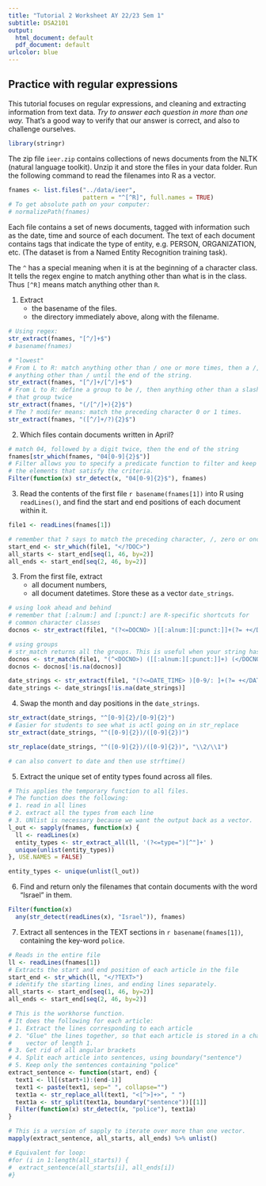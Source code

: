 ```yaml
---
title: "Tutorial 2 Worksheet AY 22/23 Sem 1"
subtitle: DSA2101
output:
  html_document: default
  pdf_document: default
urlcolor: blue
---
```


## Practice with regular expressions

This tutorial focuses on regular expressions, and cleaning and extracting
information from text data. *Try to answer each question in more than one way.*
That's a good way to verify that our answer is correct, and also to challenge
ourselves.

```r
library(stringr)
```

The zip file `ieer.zip` contains collections of news documents from the NLTK 
(natural language toolkit). Unzip it and store the files in your data folder.
Run the following command to read the filenames into R as a vector.

```r
fnames <- list.files("../data/ieer",  
                     pattern = "^[^R]", full.names = TRUE)
# To get absolute path on your computer:
# normalizePath(fnames) 
```

Each file contains a set of news documents, tagged with information such as the 
date, time and source of each document. The text of each document contains tags that 
indicate the type of entity, e.g. PERSON, ORGANIZATION, etc. (The dataset is 
from a Named Entity Recognition training task).

The `^` has a special meaning when it is at the beginning of a character class. 
It tells the regex engine to match anything other than what is in the class. Thus
`[^R]` means match anything other than `R`.

1.  Extract 
    * the basename of the files. 
    * the directory immediately above, along with the filename.

```r
# Using regex:
str_extract(fnames, "[^/]+$")
# basename(fnames)

# "lowest"
# From L to R: match anything other than / one or more times, then a /, then 
# anything other than / until the end of the string.
str_extract(fnames, "[^/]+/[^/]+$")
# From L to R: define a group to be /, then anything other than a slash. Match 
# that group twice
str_extract(fnames, "(/[^/]+){2}$")
# The ? modifer means: match the preceding character 0 or 1 times.
str_extract(fnames, "([^/]+/?){2}$")
```

2. Which files contain documents written in April?

```r
# match 04, followed by a digit twice, then the end of the string
fnames[str_which(fnames, "04[0-9]{2}$")]
# Filter allows you to specify a predicate function to filter and keep only 
# the elements that satisfy the criteria.
Filter(function(x) str_detect(x, "04[0-9]{2}$"), fnames)
```

3. Read the contents of the first file `r basename(fnames[1])` into R using
`readLines()`, and find the start and end positions of each document within it.

```r
file1 <- readLines(fnames[1])

# remember that ? says to match the preceding character, /, zero or once.
start_end <- str_which(file1, "</?DOC>")
all_starts <- start_end[seq(1, 46, by=2)]
all_ends <- start_end[seq(2, 46, by=2)]
```

3. From the first file, extract 
    * all document numbers,
    * all document datetimes. Store these as a vector `date_strings`.

```r
# using look ahead and behind
# remember that [:alnum:] and [:punct:] are R-specific shortcuts for 
# common character classes
docnos <- str_extract(file1, "(?<=DOCNO> )[[:alnum:][:punct:]]+(?= +</DOCNO>$)")

# using groups
# str_match returns all the groups. This is useful when your string has a fixed format.
docnos <- str_match(file1, "(^<DOCNO>) ([[:alnum:][:punct:]]+) (</DOCNO>$)")[, 3]
docnos <- docnos[!is.na(docnos)]
```

```r
date_strings <- str_extract(file1, "(?<=DATE_TIME> )[0-9/: ]+(?= +</DATE_TIME>$)")
date_strings <- date_strings[!is.na(date_strings)]
```

4. Swap the month and day positions in the `date_strings`.

```r
str_extract(date_strings, "^[0-9]{2}/[0-9]{2}")
# Easier for students to see what is actl going on in str_replace
str_extract(date_strings, "^([0-9]{2})/([0-9]{2})") 

str_replace(date_strings, "^([0-9]{2})/([0-9]{2})", "\\2/\\1")

# can also convert to date and then use strftime()
```

5. Extract the unique set of entity types found across all files.

```r
# This applies the temporary function to all files. 
# The function does the following:
# 1. read in all lines
# 2. extract all the types from each line
# 3. UNlist is necessary because we want the output back as a vector.
l_out <- sapply(fnames, function(x) {
  ll <- readLines(x)
  entity_types <- str_extract_all(ll, '(?<=type=")[^"]+' )
  unique(unlist(entity_types))
}, USE.NAMES = FALSE)

entity_types <- unique(unlist(l_out))
```

6. Find and return only the filenames that contain documents with the word
"Israel" in them.

```r
Filter(function(x)
  any(str_detect(readLines(x), "Israel")), fnames)
```

7. Extract all sentences in the TEXT sections in `r basename(fnames[1])`,
containing the key-word `police`.

```r
# Reads in the entire file
ll <- readLines(fnames[1])
# Extracts the start and end position of each article in the file
start_end <- str_which(ll, "</?TEXT>")
# identify the starting lines, and ending lines separately.
all_starts <- start_end[seq(1, 46, by=2)]
all_ends <- start_end[seq(2, 46, by=2)]

# This is the workhorse function.
# It does the following for each article:
# 1. Extract the lines corresponding to each article
# 2. "Glue" the lines together, so that each article is stored in a character 
#    vector of length 1.
# 3. Get rid of all angular brackets
# 4. Split each article into sentences, using boundary("sentence")
# 5. Keep only the sentences containing "police"
extract_sentence <- function(start, end) {
  text1 <- ll[(start+1):(end-1)]
  text1 <- paste(text1, sep=" ", collapse="")
  text1a <- str_replace_all(text1, "<[^>]+>", " ")
  text1a <- str_split(text1a, boundary("sentence"))[[1]]
  Filter(function(x) str_detect(x, "police"), text1a)
}

# This is a version of sapply to iterate over more than one vector.
mapply(extract_sentence, all_starts, all_ends) %>% unlist()

# Equivalent for loop:
#for (i in 1:length(all_starts)) {
#  extract_sentence(all_starts[i], all_ends[i])
#}
```